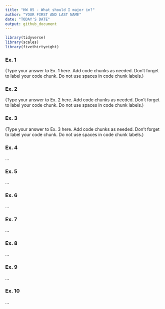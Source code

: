 ```yaml
---
title: "HW 05 - What should I major in?"
author: "YOUR FIRST AND LAST NAME"
date: "TODAY'S DATE"
output: github_document
---
```


```r
library(tidyverse)
library(scales)
library(fivethirtyeight)
```

### Ex. 1

(Type your answer to Ex. 1 here. Add code chunks as needed. Don't forget 
to label your code chunk. Do not use spaces in code chunk labels.)

### Ex. 2

(Type your answer to Ex. 2 here. Add code chunks as needed. Don't forget 
to label your code chunk. Do not use spaces in code chunk labels.)

### Ex. 3

(Type your answer to Ex. 3 here. Add code chunks as needed. Don't forget 
to label your code chunk. Do not use spaces in code chunk labels.)

### Ex. 4

...

### Ex. 5

...

### Ex. 6

...

### Ex. 7

...

### Ex. 8

...

### Ex. 9

...

### Ex. 10

...

